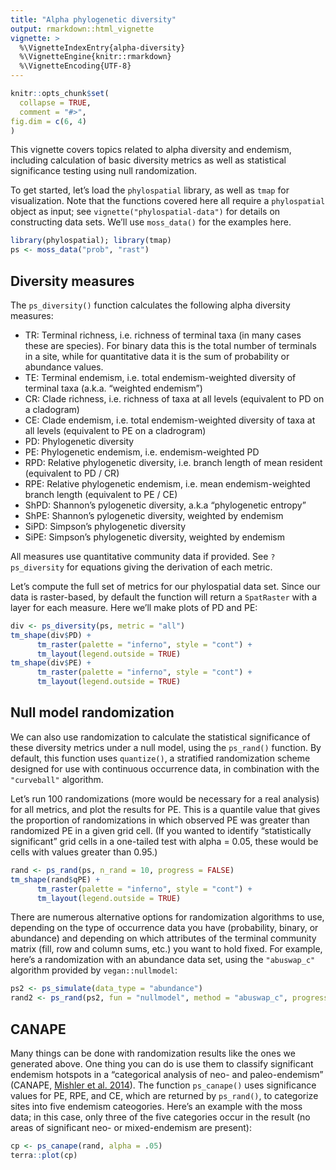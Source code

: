 ```yaml
---
title: "Alpha phylogenetic diversity"
output: rmarkdown::html_vignette
vignette: >
  %\VignetteIndexEntry{alpha-diversity}
  %\VignetteEngine{knitr::rmarkdown}
  %\VignetteEncoding{UTF-8}
---
```


```r
knitr::opts_chunk$set(
  collapse = TRUE,
  comment = "#>",
fig.dim = c(6, 4)
)
```


This vignette covers topics related to alpha diversity and endemism, including calculation of basic diversity metrics as well as statistical significance testing using null randomization.

To get started, let's load the `phylospatial` library, as well as `tmap` for visualization. Note that the functions covered here all require a `phylospatial` object as input; see `vignette("phylospatial-data")` for details on constructing data sets. We'll use `moss_data()` for the examples here.

```r
library(phylospatial); library(tmap)
ps <- moss_data("prob", "rast")
```


## Diversity measures

The `ps_diversity()` function calculates the following alpha diversity measures:

- TR: Terminal richness, i.e. richness of terminal taxa (in many cases these are species). For binary data this is the total number of terminals in a site, while for quantitative data it is the sum of probability or abundance values. 
- TE: Terminal endemism, i.e. total endemism-weighted diversity of terminal taxa (a.k.a. "weighted endemism")
- CR: Clade richness, i.e. richness of taxa at all levels (equivalent to PD on a cladogram)
- CE: Clade endemism, i.e. total endemism-weighted diversity of taxa at all levels (equivalent to PE on a cladrogram)
- PD: Phylogenetic diversity
- PE: Phylogenetic endemism, i.e. endemism-weighted PD
- RPD: Relative phylogenetic diversity, i.e. branch length of mean resident (equivalent to PD / CR)
- RPE: Relative phylogenetic endemism, i.e. mean endemism-weighted branch length (equivalent to PE / CE)
- ShPD: Shannon's pylogenetic diversity, a.k.a "phylogenetic entropy"
- ShPE: Shannon's pylogenetic diversity, weighted by endemism
- SiPD: Simpson's phylogenetic diversity
- SiPE: Simpson's phylogenetic diversity, weighted by endemism

All measures use quantitative community data if provided. See `?ps_diversity` for equations giving the derivation of each metric.

Let's compute the full set of metrics for our phylospatial data set. Since our data is raster-based, by default the function will return a `SpatRaster` with a layer for each measure. Here we'll make plots of PD and PE:

```r
div <- ps_diversity(ps, metric = "all")
tm_shape(div$PD) + 
      tm_raster(palette = "inferno", style = "cont") +
      tm_layout(legend.outside = TRUE)
tm_shape(div$PE) + 
      tm_raster(palette = "inferno", style = "cont") +
      tm_layout(legend.outside = TRUE)
```


## Null model randomization

We can also use randomization to calculate the statistical significance of these diversity metrics under a null model, using the `ps_rand()` function. By default, this function uses `quantize()`, a stratified randomization scheme designed for use with continuous occurrence data, in combination with the `"curveball"` algorithm. 

Let's run 100 randomizations (more would be necessary for a real analysis) for all metrics, and plot the results for PE. This is a quantile value that gives the proportion of randomizations in which observed PE was greater than randomized PE in a given grid cell. (If you wanted to identify "statistically significant" grid cells in a one-tailed test with alpha = 0.05, these would be cells with values greater than 0.95.)

```r
rand <- ps_rand(ps, n_rand = 10, progress = FALSE)
tm_shape(rand$qPE) + 
      tm_raster(palette = "inferno", style = "cont") +
      tm_layout(legend.outside = TRUE)
```

There are numerous alternative options for randomization algorithms to use, depending on the type of occurrence data you have (probability, binary, or abundance) and depending on which attributes of the terminal community matrix (fill, row and column sums, etc.) you want to hold fixed. For example, here's a randomization with an abundance data set, using the `"abuswap_c"` algorithm provided by `vegan::nullmodel`:

```r
ps2 <- ps_simulate(data_type = "abundance")
rand2 <- ps_rand(ps2, fun = "nullmodel", method = "abuswap_c", progress = FALSE)
```


## CANAPE

Many things can be done with randomization results like the ones we generated above. One thing you can do is use them to classify significant endemism hotspots in a "categorical analysis of neo- and paleo-endemism" (CANAPE, [Mishler et al. 2014](https://doi.org/10.1038/ncomms5473)). The function `ps_canape()` uses significance values for PE, RPE, and CE, which are returned by `ps_rand()`, to categorize sites into five endemism cateogories. Here's an example with the moss data; in this case, only three of the five categories occur in the result (no areas of significant neo- or mixed-endemism are present):

```r
cp <- ps_canape(rand, alpha = .05)
terra::plot(cp)
```
